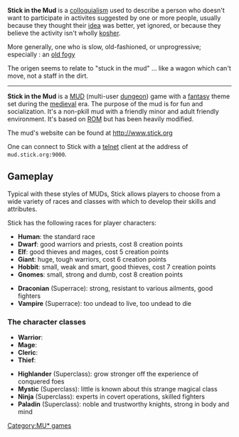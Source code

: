 '''Stick in the Mud''' is a [[colloquialism]] used to describe a person who doesn't want to participate in activites suggested by one or more people, usually because they thought their [[idea]] was better, yet ignored, or because they believe the activity isn't wholly [[kosher]].

More generally, one who is slow, old-fashioned, or unprogressive; especially : an [[old fogy]]

The origen seems to relate to "stuck in the mud" ... like a wagon which can't move, not a staff in the dirt.
----

'''Stick in the Mud''' is a [[MUD]] (multi-user [[dungeon]]) game with a [[fantasy]] theme set during the [[Middle Ages|medieval]] era.   The purpose of the mud is for fun and socialization.  It's a non-pkill mud with a friendly minor and adult friendly environment.  It's based on [http://www.rom.org ROM] but has been heavily modified.

The mud's website can be found at [http://www.stick.org http://www.stick.org]

One can connect to Stick with a [[telnet]] client at the address of <tt>mud.stick.org:9000</tt>.

== Gameplay ==

Typical with these styles of MUDs, Stick allows players to choose from a wide variety of races and classes with which to develop their skills and attributes. 

Stick has the following races for player characters:
*  ''' Human ''':  the standard race
*  ''' Dwarf ''':  good warriors and priests, cost 8 creation points
*  ''' Elf ''':  good thieves and mages, cost 5 creation points
*  ''' Giant ''':  huge, tough warriors, cost 6 creation points
*  ''' Hobbit ''':  small, weak and smart, good thieves, cost 7 creation points
*  ''' Gnomes ''':  small, strong and dumb, cost 8 creation points

*  ''' Draconian ''' (Superrace):  strong, resistant to various ailments, good fighters
*  ''' Vampire ''' (Superrace):  too undead to live, too undead to die


=== The character classes ===
*  ''' Warrior ''':
*  ''' Mage ''':
*  ''' Cleric ''':
*  ''' Thief ''':

*  ''' Highlander ''' (Superclass):  grow stronger off the experience of conquered foes
*  ''' Mystic ''' (Superclass):  little is known about this strange magical class
*  ''' Ninja ''' (Superclass):  experts in covert operations, skilled fighters
*  ''' Paladin ''' (Superclass):  noble and trustworthy knights, strong in body and mind
[[Category:MU* games]]